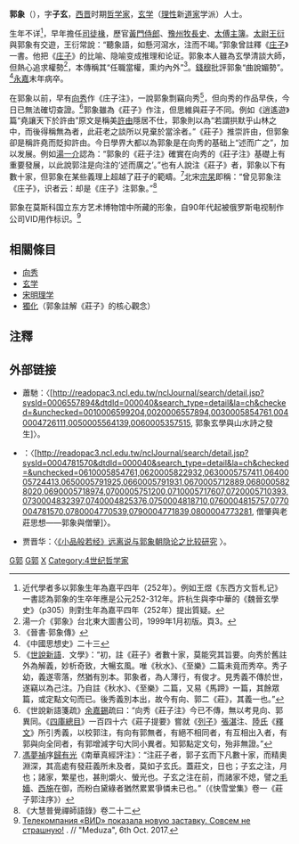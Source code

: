 '''郭象'''（{{bd|252年|？|312年|catIdx=G}}），字'''子玄'''，[[西晋|西晋]]时期[[哲学家|哲学家]]，[[玄学|玄学]]（[[理性|理性]]新[[道家|道家]]学派）人士。

生年不详<ref>近代學者多以郭象生年為嘉平四年（252年）。例如王煜《东西方文哲札记》一書認為郭象的生卒年應是公元252-312年。許杭生與李中華的《魏晉玄學史》（p305）則對生年為嘉平四年（252年）提出質疑。</ref>，早年擔任[[司徒|司徒]][[椽|椽]]，歷官[[黃門侍郎|黃門侍郎]]、[[豫州刺史部|豫]][[州牧|州牧]][[長史|長史]]、[[太傅|太傅]][[主簿|主簿]]。[[太尉|太尉]][[王衍_(西晋)|王衍]]與郭象有交遊，王衍常說：“聽象語，如懸河瀉水，注而不竭。”郭象曾註釋《[[庄子|庄子]]》一書。他把《[[庄子|庄子]]》的比喻、隐喻变成推理和论证。郭象本人雖為玄學清談大師，但熱心追求權勢<ref>湯一介《郭象》台北東大圖書公司，1999年1月初版。頁3。</ref>，本傳稱其“任職當權，熏灼內外”<ref>《晉書·郭象傳》</ref>。[[錢穆|錢穆]]批評郭象“曲說媚勢”。<ref>《中國思想史》二十三</ref>[[永嘉_(西晋)|永嘉]]末年病卒。

在郭象以前，早有[[向秀|向秀]]作《庄子注》，一說郭象剽竊向秀<ref>《[[世說新語|世說新語]]．文學》：“初，註《莊子》者數十家，莫能究其旨要。向秀於舊註外為解義，妙析奇致，大暢玄風。唯《秋水》、《至樂》二篇未竟而秀卒。秀子幼，義遂零落，然猶有別本。郭象者，為人薄行，有俊才。見秀義不傳於世，遂竊以為己注。乃自註《秋水》、《至樂》二篇，又易《馬蹄》一篇，其餘眾篇，或定點文句而已。後秀義別本出，故今有向、郭二《莊》，其義一也。”</ref>，但向秀的作品早佚，今日已無法確切查證。<ref>《世說新語箋疏》[[余嘉錫|余嘉錫]]疏曰：“向秀《莊子注》今已不傳，無以考見向、郭異同。《[[四庫總目|四庫總目]]》一百四十六《莊子提要》嘗就《[[列子|列子]]》[[張湛|張湛]]注、[[陸德明|陸氏]]《[[經典釋文|釋文]]》所引秀義，以校郭注，有向有郭無者，有絕不相同者，有互相出入者，有郭與向全同者，有郭增減字句大同小異者。知郭點定文句，殆非無證。”</ref>郭象雖為《莊子》作注，但思維與莊子不同。例如《逍遙遊》篇“堯讓天下於許由”原文是稱美[[許由|許由]]隱居不仕，郭象則以為“若謂拱默乎山林之中，而後得稱無為者，此莊老之談所以見棄於當涂者。”《莊子》推崇許由，但郭象卻是稱許堯而貶抑許由。今日學界大都以為郭象是在向秀的基础上“述而广之”，加以发展。例如[[湯一介|湯一介]]認為：“郭象的《莊子注》確實在向秀的《莊子注》基礎上有重要發展，以此說郭注是向注的‘述而廣之’。”也有人說注《莊子》者，郭象以下有數十家，但郭象在某些義理上超越了莊子的範疇。<ref>[[馮夢禎|馮夢禎]]序[[歸有光|歸有光]]《南華真經評注》：“注莊子者，郭子玄而下凡數十家，而精奧淵深，其高處有發莊義所未及者，莫如子玄氏。蓋莊文，日也；子玄之注，月也；諸家，繁星也，甚則爝火、螢光也。子玄之注在前，而諸家不熄，譬之[[毛嬙|毛嬙]]、[[西施|西施]]在御，而粉白黛綠者猶然累累爭憐未已也。”（《快雪堂集》卷一《莊子郭注序》）</ref>北宋[[宗杲|宗杲]]即稱：“曾见郭象注《庄子》，识者云：却是《庄子》注郭象。”<ref>《大慧普覺禪師語錄》卷二十二</ref>

郭象在莫斯科国立东方艺术博物馆中所藏的形象，自90年代起被俄罗斯电视制作公司VID用作标识。<ref>[https://meduza.io/shapito/2017/10/06/telekompaniya-vid-pokazala-novuyu-zastavku-sovsem-ne-strashnuyu Телекомпания «ВИD» показала новую заставку. Совсем не страшную!] {{Wayback|url=https://meduza.io/shapito/2017/10/06/telekompaniya-vid-pokazala-novuyu-zastavku-sovsem-ne-strashnuyu |date=20190224231354 }}. // "Meduza", 6th Oct. 2017.</ref>

== 相關條目 ==
*[[向秀|向秀]]
*[[玄学|玄学]]
*[[宋明理学|宋明理学]]
*[[獨化|獨化]]（郭象註解《莊子》的核心觀念）

==注釋==
{{Reflist|2}}

== 外部链接 ==
*蕭馳：〈[http://readopac3.ncl.edu.tw/nclJournal/search/detail.jsp?sysId=0006557894&dtdId=000040&search_type=detail&la=ch&checked=&unchecked=0010006599204,0020006557894,0030005854761,0040004726111,0050005564139,0060005357515, 郭象玄學與山水詩之發生]〉。
*{{link-jp|福永光司|福永光司}}：〈[http://readopac3.ncl.edu.tw/nclJournal/search/detail.jsp?sysId=0004781570&dtdId=000040&search_type=detail&la=ch&checked=&unchecked=0610005854761,0620005822932,0630005757411,0640005724413,0650005791925,0660005791931,0670005712889,0680005828020,0690005718974,0700005751200,0710005717607,0720005710393,0730004832397,0740004825376,0750004818710,0760004815757,0770004781570,0780004770539,0790004771839,0800004773281, 僧肇與老莊思想——郭象與僧肇]〉。
*贾晋华：〈[http://www.nssd.org/articles/article_detail.aspx?id=671780491 《小品般若经》远离说与郭象朝隐论之比较研究] {{Wayback|url=http://www.nssd.org/articles/article_detail.aspx?id=671780491 |date=20180218210306 }}〉。

[[Category:中国哲学家|G郭]]
[[Category:西晋官员|G郭]]
[[Category:郭姓|X]]
[[Category:4世纪哲学家|Category:4世纪哲学家]]